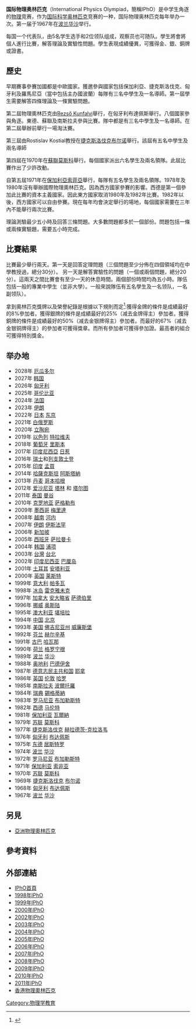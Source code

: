 '''国际物理奥林匹克'''（International Physics Olympiad，簡稱IPhO）是中学生角逐的[[物理|物理]]竞赛，作为[[国际科学奥林匹克|国际科学奥林匹克]]竞赛的一种，国际物理奥林匹克每年举办一次。第一届于1967年在[[波兰|波兰]][[华沙|华沙]]举行。

每国一个代表队，由5名学生选手和2位领队组成，观察员也可随队。學生將會將個人進行比賽，解答理論及實驗性問題。學生表現成績優異，可獲得金、銀、銅牌或證書。

== 歷史 ==

早期賽事參賽加國都是中歐國家。獲邀參與國家包括保加利亞、捷克斯洛伐克、匈牙利及羅馬尼亞（當中包括主办國波蘭）每隊有三名中學生及一名導師。第一屆學生需要解答四條理論及一條實驗問題。

第二屆物理奧林匹克由[[Rezső_Kunfalvi|Rezső Kunfalvi]]舉行，在匈牙利布達佩斯舉行。八個國家參與角逐。東德、蘇聯及南斯拉夫參與比賽。隊中都是有三名中學生及一名導師。在第二屆舉辦前舉行一場淘汰賽。 

第三屆由Rostislav Kostial教授在[[捷克斯洛伐克|捷克斯洛伐克]][[布尔诺|布尔诺]]舉行。該屆有五名中學生及兩名導師

第四屆在1970年在[[蘇聯|蘇聯]][[莫斯科|莫斯科]]舉行。每個國家派出六名學生及兩名領隊。此屆比賽作出了少許改動。

自第五屆1971年在[[保加利亞|保加利亞]][[索菲亞|索菲亞]]舉行，每隊有五名學生及兩名領隊。1978年及1980年沒有舉辦國際物理奧林匹克。因為西方國家參賽的影響。西德是第一個參加此比賽的資本主義國家。因此東方國家取消1980年及1982年比賽。1982年以後，西方國家可以自由參賽。現在每年均會決定舉行的場地，每個國家需要在三年內不能舉行兩次比賽。

理論測驗最少五小時及回答三條問題。大多數問題都多於一個部份。問題包括一條或兩條實驗題，需要五小時完成。

== 比賽結果 ==
比賽最少舉行兩天。第一天是回答定理問題（三個問題至少分佈在四個領域均在中學教授過，總分30分）。 另一天是解答實驗性的問題（一個或兩個問題，總分20分）。這兩天之間比賽會有至少一天的休息時間。兩個部份時間均為五小時。隊伍包括一般的專業中學生（並非大學）。一般來說隊伍有五名學生及一名领队，一名副领队）。

拿到奧林匹克獎牌以及榮譽紀錄是根據以下規則而定<ref>{{Cite web |url=http://www.jyu.fi/tdk/kastdk/olympiads/statutes.html |title=Statutes of the International Physics Olympiads |accessdate=2008-10-19 |archive-date=2017-07-27 |archive-url=https://web.archive.org/web/20170727083138/http://www.jyu.fi/tdk/kastdk/olympiads/statutes.html |dead-url=no }}</ref>:獲得金牌的條件是成績最好的8%參加者。獲得銀牌的條件是成績最好的25%（减去金牌得主）參加者。獲得銅牌的條件是成績最好的50%（减去金银牌得主）參加者。而最好的67%（减去金银铜牌得主）的參加者可獲得獎章。而所有參加者可獲得參加證。最高者的組合可獲得特別獎金。

== 举办地 ==
* 2028年 [[厄瓜多尔|厄瓜多尔]]
* 2027年 [[韩国|韩国]]
* 2026年 [[匈牙利|匈牙利]]
* 2025年 [[哥伦比亚|哥伦比亚]]
* 2024年 [[法国|法国]]
* 2023年 [[伊朗|伊朗]]
* 2022年 [[日本|日本]] [[东京|东京]]
* 2021年 [[白俄罗斯|白俄罗斯]]
* 2020年 [[立陶宛|立陶宛]] 
* 2019年 [[以色列|以色列]] [[特拉维夫|特拉维夫]]
* 2018年 [[葡萄牙|葡萄牙]] [[里斯本|里斯本]]
* 2017年 [[印度尼西亞|印度尼西亞]] [[日惹|日惹]]
* 2016年 [[瑞士|瑞士]]和[[列支敦士登|列支敦士登]]
* 2015年 [[印度|印度]] [[孟買|孟買]]
* 2014年 [[哈薩克斯坦|哈薩克斯坦]] [[阿斯塔納|阿斯塔納]]
* 2013年 [[丹麦|丹麦]] [[哥本哈根|哥本哈根]]
* 2012年 [[爱沙尼亚|爱沙尼亚]] [[塔林|塔林]] 和 [[塔尔图|塔尔图]]
* 2011年 [[泰国|泰国]] [[曼谷|曼谷]]
* 2010年 [[克罗地亚|克罗地亚]] [[萨格勒布|萨格勒布]]
* 2009年 [[墨西哥|墨西哥]] [[梅里達_(墨西哥)|梅里達]]
* 2008年 [[越南|越南]] [[河内|河内]]
* 2007年 [[伊朗|伊朗]] [[伊斯法罕|伊斯法罕]]
* 2006年 [[新加坡|新加坡]]
* 2005年 [[西班牙|西班牙]] [[萨拉曼卡|萨拉曼卡]]
* 2004年 [[韩国|韩国]] [[浦项|浦项]]
* 2003年 [[台灣|台灣]] [[台北|台北]]
* 2002年 [[印度尼西亚|印度尼西亚]] [[巴厘岛|巴厘岛]]
* 2001年 [[土耳其|土耳其]] [[安塔利亚|安塔利亚]]
* 2000年 [[英国|英国]] [[莱斯特|莱斯特]]
* 1999年 [[意大利|意大利]] [[帕多瓦|帕多瓦]]
* 1998年 [[冰岛|冰岛]] [[雷克雅未克|雷克雅未克]]
* 1997年 [[加拿大|加拿大]] [[安大略省|安大略省]] [[萨德伯里|萨德伯里]]
* 1996年 [[挪威|挪威]] [[奥斯陆|奥斯陆]]
* 1995年 [[澳大利亚|澳大利亚]] [[堪培拉|堪培拉]]
* 1994年 [[中国|中国]] [[北京|北京]] 
* 1993年 [[美国|美国]] [[佛吉尼亚州|佛吉尼亚州]] [[威廉斯堡|威廉斯堡]]
* 1992年 [[芬兰|芬兰]] [[赫尔辛基|赫尔辛基]] 
* 1991年 [[古巴|古巴]] [[哈瓦那|哈瓦那]]
* 1990年 [[荷兰|荷兰]] [[格罗宁根|格罗宁根]] 
* 1989年 [[波兰|波兰]] [[华沙|华沙]] 
* 1988年 [[奥地利|奥地利]] [[巴德伊舍|巴德伊舍]]
* 1987年 [[德意志民主共和国|德意志民主共和国]] [[耶拿|耶拿]] 
* 1986年 [[英国|英国]] [[伦敦|伦敦]] [[哈羅_(倫敦)|哈罗]]
* 1985年 [[南斯拉夫|南斯拉夫]] [[波爾托羅|波爾托羅]]
* 1984年 [[瑞典|瑞典]] [[錫格蒂納|錫格蒂納]]
* 1983年 [[罗马尼亚|罗马尼亚]] [[布加勒斯特|布加勒斯特]]
* 1982年 [[西德|西德]] [[马伦特|马伦特]]
* 1981年 [[保加利亚|保加利亚]] [[瓦爾納|瓦爾納]]
* 1979年 [[苏联|苏联]] [[莫斯科|莫斯科]]
* 1977年  [[捷克斯洛伐克|捷克斯洛伐克]] [[赫拉德茨-克拉洛韦|赫拉德茨-克拉洛韦]]
* 1976年 [[匈牙利|匈牙利]] [[布达佩斯|布达佩斯]]
* 1975年 [[东德|东德]] [[居斯特罗|居斯特罗]]
* 1974年 [[波兰|波兰]] [[华沙|华沙]]
* 1972年 [[罗马尼亚|罗马尼亚]] [[布加勒斯特|布加勒斯特]]
* 1971年 [[保加利亚|保加利亚]] [[索非亚|索非亚]]
* 1970年 [[苏联|苏联]] [[莫斯科|莫斯科]]
* 1969年 [[捷克斯洛伐克|捷克斯洛伐克]] [[布尔诺|布尔诺]]
* 1968年 [[匈牙利|匈牙利]] [[布达佩斯|布达佩斯]]
* 1967年 [[波兰|波兰]] [[华沙|华沙]]

== 另見 ==
* [[亞洲物理奧林匹克|亞洲物理奧林匹克]]

== 參考資料 ==
{{Reflist}}

== 外部連結 ==
*[http://ipho.org/ IPhO首頁] {{Wayback|url=http://ipho.org/ |date=20020927101906 }}
*[https://web.archive.org/web/20080804123001/http://www.hi.is/pub/ipho/ 1998年IPhO]
*[http://www.pd.infn.it/Olifis/welcome.htm 1999年IPhO] {{Wayback|url=http://www.pd.infn.it/Olifis/welcome.htm |date=20180207001757 }}
*[https://web.archive.org/web/20090205163041/http://www.star.le.ac.uk/IPhO-2000/ 2000年IPhO]
*[https://web.archive.org/web/20010810112441/http://www.fi.itb.ac.id/~ipho33/ 2002年IPhO]
*[https://web.archive.org/web/20081122110147/http://www.phy.ntnu.edu.tw/ipho2003/ 2003年IPhO]
*[https://web.archive.org/web/20131129093635/http://www.ipho2004.or.kr/home/eng/ 2004年IPhO]
*[https://web.archive.org/web/20141127165550/http://www.helveticanet.com/ipho36/ 2005年IPhO]
*[http://www.ipho2006.org 2006年IPhO] {{Wayback|url=http://www.ipho2006.org/ |date=20070808064311 }}
*[https://web.archive.org/web/20170524113817/http://ipho2007.ir/ 2007年IPhO]
*[https://web.archive.org/web/20120404111907/http://ipho2008.hnue.edu.vn/ 2008年IPhO]
*[https://web.archive.org/web/20080915073355/http://ipho2009.smf.mx/ 2009年IPhO]
*[https://web.archive.org/web/20150506084200/http://ipho2010.hfd.hr/ 2010年IPhO]
*[http://www.ipho2011.org/ 2011年IPhO] {{Wayback|url=http://www.ipho2011.org/ |date=20110124005557 }}
*[http://hkage.org.hk/b5/imo_pho/pho10/HKPhO_Outline_2011.pdf 香港物理奧林匹克] {{Wayback|url=http://hkage.org.hk/b5/imo_pho/pho10/HKPhO_Outline_2011.pdf |date=20101216165107 }}

{{國際科學奧林匹亞}}
{{authority control}}
[[Category:物理学教育|Category:物理学教育]]
